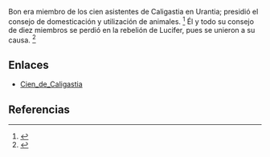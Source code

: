 Bon era miembro de los cien asistentes de Caligastia en Urantia; presidió el consejo de domesticación y utilización de animales. <ref>{{lib|LU|66|5|4}}</ref> Él y todo su consejo de diez miembros se perdió en la rebelión de Lucifer, pues se unieron a su causa. <ref>{{lib|LU|67|4|1}}</ref> 

== Enlaces ==

* [[Cien_de_Caligastia]]


== Referencias ==
<references />

